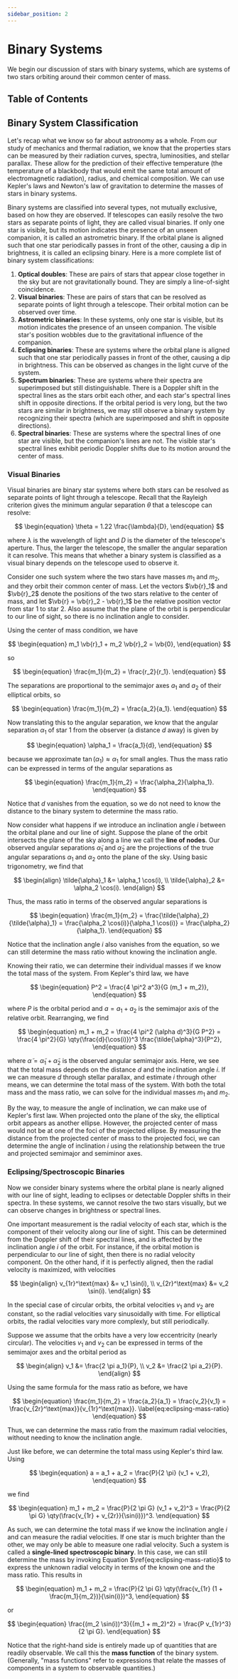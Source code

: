```yaml
---
sidebar_position: 2
---
```




# Binary Systems

We begin our discussion of stars with binary systems, which are systems of two stars orbiting around their common center of mass.

## Table of Contents

<TOCInline toc={toc} />

## Binary System Classification

Let's recap what we know so far about astronomy as a whole.
From our study of mechanics and thermal radiation, we know that the properties stars can be measured by their radiation curves, spectra, luminosities, and stellar parallax.
These allow for the prediction of their effective temperature (the temperature of a blackbody that would emit the same total amount of electromagnetic radiation), radius, and chemical composition.
We can use Kepler's laws and Newton's law of gravitation to determine the masses of stars in binary systems.

Binary systems are classified into several types, not mutually exclusive, based on how they are observed.
If telescopes can easily resolve the two stars as separate points of light, they are called visual binaries.
If only one star is visible, but its motion indicates the presence of an unseen companion, it is called an astrometric binary.
If the orbital plane is aligned such that one star periodically passes in front of the other, causing a dip in brightness, it is called an eclipsing binary.
Here is a more complete list of binary system classifications:

1. **Optical doubles**: These are pairs of stars that appear close together in the sky but are not gravitationally bound. They are simply a line-of-sight coincidence.
2. **Visual binaries**: These are pairs of stars that can be resolved as separate points of light through a telescope. Their orbital motion can be observed over time.
3. **Astrometric binaries**: In these systems, only one star is visible, but its motion indicates the presence of an unseen companion. The visible star's position wobbles due to the gravitational influence of the companion.
4. **Eclipsing binaries**: These are systems where the orbital plane is aligned such that one star periodically passes in front of the other, causing a dip in brightness. This can be observed as changes in the light curve of the system.
5. **Spectrum binaries**: These are systems where their spectra are superimposed but still distinguishable. There is a Doppler shift in the spectral lines as the stars orbit each other, and each star's spectral lines shift in opposite directions.
    If the orbital period is very long, but the two stars are similar in brightness, we may still observe a binary system by recognizing their spectra (which are superimposed and shift in opposite directions).
6. **Spectral binaries**: These are systems where the spectral lines of one star are visible, but the companion's lines are not. The visible star's spectral lines exhibit periodic Doppler shifts due to its motion around the center of mass.

### Visual Binaries

Visual binaries are binary star systems where both stars can be resolved as separate points of light through a telescope.
Recall that the Rayleigh criterion gives the minimum angular separation $\theta$ that a telescope can resolve:

$$
\begin{equation}
\theta = 1.22 \frac{\lambda}{D},
\end{equation}
$$

where $\lambda$ is the wavelength of light and $D$ is the diameter of the telescope's aperture.
Thus, the larger the telescope, the smaller the angular separation it can resolve.
This means that whether a binary system is classified as a visual binary depends on the telescope used to observe it.

Consider one such system where the two stars have masses $m_1$ and $m_2$, and they orbit their common center of mass.
Let the vectors $\vb{r}_1$ and $\vb{r}_2$ denote the positions of the two stars relative to the center of mass, and let $\vb{r} = \vb{r}_2 - \vb{r}_1$ be the relative position vector from star 1 to star 2.
Also assume that the plane of the orbit is perpendicular to our line of sight, so there is no inclination angle to consider.

Using the center of mass condition, we have

$$
\begin{equation}
m_1 \vb{r}_1 + m_2 \vb{r}_2 = \vb{0},
\end{equation}
$$

so

$$
\begin{equation}
\frac{m_1}{m_2} = \frac{r_2}{r_1}.
\end{equation}
$$

The separations are proportional to the semimajor axes $a_1$ and $a_2$ of their elliptical orbits, so

$$
\begin{equation}
\frac{m_1}{m_2} = \frac{a_2}{a_1}.
\end{equation}
$$

Now translating this to the angular separation, we know that the angular separation $\alpha_1$ of star 1 from the observer (a distance $d$ away) is given by

$$
\begin{equation}
\alpha_1 = \frac{a_1}{d},
\end{equation}
$$

because we approximate $\tan(\alpha_1) \approx \alpha_1$ for small angles.
Thus the mass ratio can be expressed in terms of the angular separations as

$$
\begin{equation}
\frac{m_1}{m_2} = \frac{\alpha_2}{\alpha_1}.
\end{equation}
$$

Notice that $d$ vanishes from the equation, so we do not need to know the distance to the binary system to determine the mass ratio.

Now consider what happens if we introduce an inclination angle $i$ between the orbital plane and our line of sight.
Suppose the plane of the orbit intersects the plane of the sky along a line we call the **line of nodes**.
Our observed angular separations $\tilde{\alpha}_1$ and $\tilde{\alpha}_2$ are the projections of the true angular separations $\alpha_1$ and $\alpha_2$ onto the plane of the sky.
Using basic trigonometry, we find that

$$
\begin{align}
\tilde{\alpha}_1 &= \alpha_1 \cos(i), \\
\tilde{\alpha}_2 &= \alpha_2 \cos(i).
\end{align}
$$

Thus, the mass ratio in terms of the observed angular separations is

$$
\begin{equation}
\frac{m_1}{m_2} = \frac{\tilde{\alpha}_2}{\tilde{\alpha}_1} = \frac{\alpha_2 \cos(i)}{\alpha_1 \cos(i)} = \frac{\alpha_2}{\alpha_1}.
\end{equation}
$$

Notice that the inclination angle $i$ also vanishes from the equation, so we can still determine the mass ratio without knowing the inclination angle.

Knowing their ratio, we can determine their individual masses if we know the total mass of the system.
From Kepler's third law, we have

$$
\begin{equation}
P^2 = \frac{4 \pi^2 a^3}{G (m_1 + m_2)},
\end{equation}
$$

where $P$ is the orbital period and $a = a_1 + a_2$ is the semimajor axis of the relative orbit.
Rearranging, we find

$$
\begin{equation}
m_1 + m_2 = \frac{4 \pi^2 (\alpha d)^3}{G P^2} = \frac{4 \pi^2}{G} \qty(\frac{d}{\cos(i)})^3 \frac{\tilde{\alpha}^3}{P^2},
\end{equation}
$$

where $\tilde{\alpha} = \tilde{\alpha}_1 + \tilde{\alpha}_2$ is the observed angular semimajor axis.
Here, we see that the total mass depends on the distance $d$ and the inclination angle $i$.
If we can measure $d$ through stellar parallax, and estimate $i$ through other means, we can determine the total mass of the system.
With both the total mass and the mass ratio, we can solve for the individual masses $m_1$ and $m_2$.

By the way, to measure the angle of inclination, we can make use of Kepler's first law.
When projected onto the plane of the sky, the elliptical orbit appears as another ellipse.
However, the projected center of mass would not be at one of the foci of the projected ellipse.
By measuring the distance from the projected center of mass to the projected foci, we can determine the angle of inclination $i$ using the relationship between the true and projected semimajor and semiminor axes.

### Eclipsing/Spectroscopic Binaries

Now we consider binary systems where the orbital plane is nearly aligned with our line of sight, leading to eclipses or detectable Doppler shifts in their spectra.
In these systems, we cannot resolve the two stars visually, but we can observe changes in brightness or spectral lines.

One important measurement is the radial velocity of each star, which is the component of their velocity along our line of sight.
This can be determined from the Doppler shift of their spectral lines, and is affected by the inclination angle $i$ of the orbit.
For instance, if the orbital motion is perpendicular to our line of sight, then there is no radial velocity component.
On the other hand, if it is perfectly aligned, then the radial velocity is maximized, with velocities

$$
\begin{align}
v_{1r}^\text{max} &= v_1 \sin(i), \\
v_{2r}^\text{max} &= v_2 \sin(i).
\end{align}
$$

In the special case of circular orbits, the orbital velocities $v_1$ and $v_2$ are constant, so the radial velocities vary sinusoidally with time.
For elliptical orbits, the radial velocities vary more complexly, but still periodically.

Suppose we assume that the orbits have a very low eccentricity (nearly circular).
The velocities $v_1$ and $v_2$ can be expressed in terms of the semimajor axes and the orbital period as

$$
\begin{align}
v_1 &= \frac{2 \pi a_1}{P}, \\
v_2 &= \frac{2 \pi a_2}{P}.
\end{align}
$$

Using the same formula for the mass ratio as before, we have

$$
\begin{equation}
\frac{m_1}{m_2} = \frac{a_2}{a_1} = \frac{v_2}{v_1} = \frac{v_{2r}^\text{max}}{v_{1r}^\text{max}}. \label{eq:eclipsing-mass-ratio}
\end{equation}
$$

Thus, we can determine the mass ratio from the maximum radial velocities, without needing to know the inclination angle.

Just like before, we can determine the total mass using Kepler's third law.
Using

$$
\begin{equation}
a = a_1 + a_2 = \frac{P}{2 \pi} (v_1 + v_2),
\end{equation}
$$

we find

$$
\begin{equation}
m_1 + m_2 = \frac{P}{2 \pi G} (v_1 + v_2)^3 = \frac{P}{2 \pi G} \qty(\frac{v_{1r} + v_{2r}}{\sin(i)})^3.
\end{equation}
$$

As such, we can determine the total mass if we know the inclination angle $i$ and can measure the radial velocities.
If one star is much brighter than the other, we may only be able to measure one radial velocity.
Such a system is called a **single-lined spectroscopic binary**.
In this case, we can still determine the mass by invoking Equation $\ref{eq:eclipsing-mass-ratio}$ to express the unknown radial velocity in terms of the known one and the mass ratio.
This results in

$$
\begin{equation}
m_1 + m_2 = \frac{P}{2 \pi G} \qty(\frac{v_{1r} (1 + \frac{m_1}{m_2})}{\sin(i)})^3,
\end{equation}
$$

or

$$
\begin{equation}
\frac{(m_2 \sin(i))^3}{(m_1 + m_2)^2} = \frac{P v_{1r}^3}{2 \pi G}.
\end{equation}
$$

Notice that the right-hand side is entirely made up of quantities that are readily observable.
We call this the **mass function** of the binary system.
(Generally, "mass functions" refer to expressions that relate the masses of components in a system to observable quantities.)
